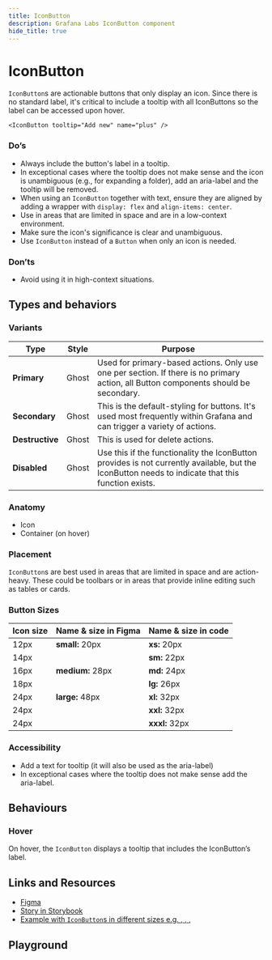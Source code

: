 ```yaml
---
title: IconButton
description: Grafana Labs IconButton component
hide_title: true
---
```


# IconButton <Badge text='ready' color='green'></Badge> <StorybookLink path='/story/buttons-iconbutton--basic'/>

`IconButton`s are actionable buttons that only display an icon. Since there is no standard label, it's critical to include a tooltip with all IconButtons so the label can be accessed upon hover.

```tsx live
<IconButton tooltip="Add new" name="plus" />
```

### Do’s

- Always include the button's label in a tooltip.
- In exceptional cases where the tooltip does not make sense and the icon is unambiguous (e.g., <Icon name="angle-down" /> for expanding a folder), add an aria-label and the tooltip will be removed.
- When using an `IconButton` together with text, ensure they are aligned by adding a wrapper with `display: flex` and `align-items: center`.
- Use in areas that are limited in space and are in a low-context environment.
- Make sure the icon's significance is clear and unambiguous.
- Use `IconButton` instead of a `Button` when only an icon is needed.

### Don’ts

- Avoid using it in high-context situations.

## Types and behaviors

### Variants

| Type            | Style | Purpose                                                                                                                                           |
| --------------- | ----- | ------------------------------------------------------------------------------------------------------------------------------------------------- |
| **Primary**     | Ghost | Used for primary-based actions. Only use one per section. If there is no primary action, all Button components should be secondary.               |
| **Secondary**   | Ghost | This is the default-styling for buttons. It's used most frequently within Grafana and can trigger a variety of actions.                           |
| **Destructive** | Ghost | This is used for delete actions.                                                                                                                  |
| **Disabled**    | Ghost | Use this if the functionality the IconButton provides is not currently available, but the IconButton needs to indicate that this function exists. |

### Anatomy

- Icon
- Container (on hover)

### Placement

`IconButton`s are best used in areas that are limited in space and are action-heavy. These could be toolbars or in areas that provide inline editing such as tables or cards.

### Button Sizes

| Icon size | Name & size in Figma | Name & size in code |
| --------- | -------------------- | ------------------- |
| 12px      | **small:** 20px      | **xs:** 20px        |
| 14px      |                      | **sm:** 22px        |
| 16px      | **medium:** 28px     | **md:** 24px        |
| 18px      |                      | **lg:** 26px        |
| 24px      | **large:** 48px      | **xl:** 32px        |
| 24px      |                      | **xxl:** 32px       |
| 24px      |                      | **xxxl:** 32px      |

### Accessibility

- Add a text for tooltip (it will also be used as the aria-label)
- In exceptional cases where the tooltip does not make sense add the aria-label.

## Behaviours

### Hover

On hover, the `IconButton` displays a tooltip that includes the IconButton’s label.

## Links and Resources

- [Figma](https://www.figma.com/file/htVIFrTq8e7sx8Olo7L6kZ/Saga-Components--Dark-theme?type=design&node-id=8444-13444&mode=design&t=HOUJYSYNbbYEZMUl-0)
- [Story in Storybook](https://developers.grafana.com/ui/latest/index.html?path=/story/buttons-iconbutton--basic)
- [Example with `IconButton`s in different sizes e.g. <Icon name="bars" />, <Icon name="share-alt" />, <Icon name="trash-alt" />, <Icon name="eye" />](https://play.grafana.org/explore?orgId=1&left=%7B%22datasource%22:%22aDCxdqe7k%22,%22queries%22:%5B%7B%22metrics%22:%5B%7B%22id%22:%221%22,%22type%22:%22logs%22%7D%5D,%22query%22:%22%22,%22refId%22:%22A%22,%22datasource%22:%7B%22type%22:%22elasticsearch%22,%22uid%22:%22aDCxdqe7k%22%7D,%22alias%22:%22%22,%22bucketAggs%22:%5B%7B%22type%22:%22date_histogram%22,%22id%22:%222%22,%22settings%22:%7B%22interval%22:%22auto%22%7D,%22field%22:%22order_date%22%7D%5D,%22timeField%22:%22order_date%22%7D%5D,%22range%22:%7B%22from%22:%22now-1h%22,%22to%22:%22now%22%7D%7D)

## Playground

<ComponentEmbed path="/story/buttons-iconbutton--basic" />
